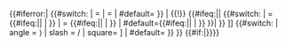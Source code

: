 {{#iferror:{{{IPAsym name|}}}|<!--
ERROR SITUATION either blank or unknown input IPA symbol
-->{{#switch:{{{errortext|}}}
| {{error|undefined|tag=span}}={{{IPAsym name|}}}<!-- nowe idle when "direct page" is used: since parent template does not throw "error" in this situation any more. 27 July 2013. -->
| {{error|blank|tag=span}}=<!-- errortext set blank -->
| #default={{{errortext|}}}<!-- is filled -->
}}<!--
ERROR SITUATION end-->
|<!-- wikilink BEGIN
IPA class (font) opening (note: has effect within this code?)
-->{{IPA|<!--
IPA BRACKET opening
-->{{#switch:{{lc:{{{bracket|none}}}}}
| angle = &#x27e8;<!-- mathematical left angle bracket -->
| slash = /
| square= &#x005b;
| #default=
}}<!--
wikilink BRACKETS ([[) open
-->{{square bracket open|2}}<!--
wikilink PAGE name
-->{{{IPAsym name|}}}{{!}}<!--
LABEL piped wikilink
-->{{#ifeq:{{{label|}}}||<!-- look for label in param 2 or 3:
-->{{#switch:{{{bracket|None}}}
| {{uc:{{{bracket}}}}} =<!--label in param 3?-->{{#ifeq:{{{param3|}}}|| {{{ipa symbol|}}}
| {{{param3|}}} }}
| {{lc:{{{bracket}}}}} =<!--label in param 2?-->{{#ifeq:{{{param2|}}}|| {{{ipa symbol|}}} | {{{param2|}}}}}
| #default={{#ifeq:{{{param2|}}}{{{param3|}}}|| {{{ipa symbol|}}} | {{{param2|}}}{{{param3|}}}}}
}}|{{{label|}}} }}<!--
wikilink BRACKETS ]] closing
-->]]<!--
IPA BRACKET closing
-->{{#switch:{{lc:{{{bracket|none}}}}}
| angle = &#x27e9;
| slash = /
| square= &#x005d;
| #default=
}}<!--
IPA class (font) closing
-->}}<!--
NAME if requested
-->{{#if:{{{name|}}}|{{yesno|{{{name|no}}}|yes=&#x20;{{{IPAsym name|}}}}}}}}}